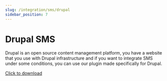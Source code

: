 ```yaml
---
slug: /integration/sms/drupal
sidebar_position: 7
---
```


# Drupal SMS
Drupal is an open source content management platform, you have a website that you use with Drupal infrastructure and if you want to integrate SMS under some conditions, you can use our plugin made specifically for Drupal.

[Click to download](https://www.drupal.org/project/sms_iletimerkezi)